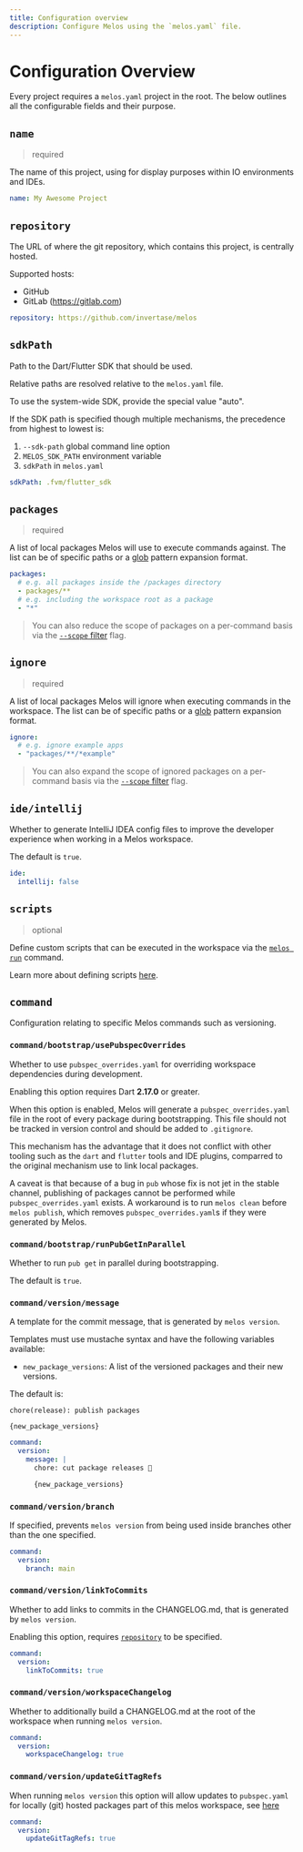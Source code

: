 ```yaml
---
title: Configuration overview
description: Configure Melos using the `melos.yaml` file.
---
```


# Configuration Overview

Every project requires a `melos.yaml` project in the root. The below outlines
all the configurable fields and their purpose.

## `name`

> required

The name of this project, using for display purposes within IO environments and IDEs.

```yaml
name: My Awesome Project
```

## `repository`

The URL of where the git repository, which contains this project, is centrally hosted.

Supported hosts:

- GitHub
- GitLab (https://gitlab.com)

```yaml
repository: https://github.com/invertase/melos
```

## `sdkPath`

Path to the Dart/Flutter SDK that should be used.

Relative paths are resolved relative to the `melos.yaml` file.

To use the system-wide SDK, provide the special value "auto".

If the SDK path is specified though multiple mechanisms, the precedence from highest to lowest is:

1. `--sdk-path` global command line option
2. `MELOS_SDK_PATH` environment variable
3. `sdkPath` in `melos.yaml`

```yaml
sdkPath: .fvm/flutter_sdk
```

## `packages`

> required

A list of local packages Melos will use to execute commands against. The list can be
of specific paths or a [glob](https://docs.python.org/3/library/glob.html) pattern expansion format.

```yaml
packages:
  # e.g. all packages inside the /packages directory
  - packages/**
  # e.g. including the workspace root as a package
  - "*"
```

> You can also reduce the scope of packages on a per-command basis via the [`--scope` filter](/filters#scope) flag.

## `ignore`

> required

A list of local packages Melos will ignore when executing commands in the workspace. The list can be
of specific paths or a [glob](https://docs.python.org/3/library/glob.html) pattern expansion format.

```yaml
ignore:
  # e.g. ignore example apps
  - "packages/**/*example"
```

> You can also expand the scope of ignored packages on a per-command basis via the [`--scope` filter](/filters#scope) flag.

## `ide/intellij`

Whether to generate IntelliJ IDEA config files to improve the developer experience when working
in a Melos workspace.

The default is `true`.

```yaml
ide:
  intellij: false
```

## `scripts`

> optional

Define custom scripts that can be executed in the workspace via the [`melos run`](/commands/run) command.

Learn more about defining scripts [here](/configuration/scripts).

## `command`

Configuration relating to specific Melos commands such as versioning.

### `command/bootstrap/usePubspecOverrides`

Whether to use `pubspec_overrides.yaml` for overriding workspace dependencies during development.

Enabling this option requires Dart **2.17.0** or greater.

When this option is enabled, Melos will generate a `pubspec_overrides.yaml` file in the root of
every package during bootstrapping. This file should not be tracked in version control and should
be added to `.gitignore`.

This mechanism has the advantage that it does not conflict with other tooling such as the `dart`
and `flutter` tools and IDE plugins, comparred to the original mechanism use to link local packages.

A caveat is that because of a bug in `pub` whose fix is not jet in the stable channel, publishing
of packages cannot be performed while `pubspec_overrides.yaml` exists. A workaround is to run
`melos clean` before `melos publish`, which removes `pubspec_overrides.yaml`s if they were
generated by Melos.

### `command/bootstrap/runPubGetInParallel`

Whether to run `pub get` in parallel during bootstrapping.

The default is `true`.

### `command/version/message`

A template for the commit message, that is generated by `melos version`.

Templates must use mustache syntax and have the following variables available:

- `new_package_versions`: A list of the versioned packages and their new versions.

The default is:

```
chore(release): publish packages

{new_package_versions}
```

```yaml
command:
  version:
    message: |
      chore: cut package releases 🎉

      {new_package_versions}
```

### `command/version/branch`

If specified, prevents `melos version` from being used inside branches other than the one specified.

```yaml
command:
  version:
    branch: main
```

### `command/version/linkToCommits`

Whether to add links to commits in the CHANGELOG.md, that is generated by `melos version`.

Enabling this option, requires [`repository`](#repository) to be specified.

```yaml
command:
  version:
    linkToCommits: true
```

### `command/version/workspaceChangelog`

Whether to additionally build a CHANGELOG.md at the root of the workspace when running `melos version`.

```yaml
command:
  version:
    workspaceChangelog: true
```

### `command/version/updateGitTagRefs`

When running `melos version` this option will allow updates to `pubspec.yaml` for locally (git) hosted packages part of this melos workspace, see [here](/guides/automated-releases#git-hosted-packages)

```yaml
command:
  version:
    updateGitTagRefs: true
```
